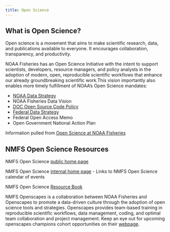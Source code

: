```yaml
---
title: Open Science
---
```


## What is Open Science?

Open science is a movement that aims to make scientific research, data, and publications available to everyone. It encourages collaboration, transparency, and productivity.

NOAA Fisheries has an Open Science Initiative with the intent to support scientists, developers, resource managers, and policy analysts in the adoption of modern, open, reproducible scientific workflows that enhance our already groundbreaking scientific work.This vision importantly also enables more timely fulfillment of NOAA’s Open Science mandates: 

* [NOAA Data Strategy](https://sciencecouncil.noaa.gov/wp-content/uploads/2022/08/2020-Data-Strategy.pdf)
* NOAA Fisheries Data Vision
* [DOC Open Source Code Policy](https://www.commerce.gov/about/policies/source-code)
* [Federal Data Strategy](https://strategy.data.gov/)
* Federal Open Access Memo
* Open Government National Action Plan

Information pulled from [Open Science at NOAA Fisheries](https://www.fisheries.noaa.gov/science-data/open-science-noaa-fisheries)

## NMFS Open Science Resources

NMFS Open Science [public home page](https://nmfs-opensci.github.io/)

NMFS Open Science [internal home page](https://sites.google.com/noaa.gov/nmfs-hq-st-open-science/home)
- Links to NMFS Open Science calendar of events

NMFS Open Science [Resource Book](https://nmfs-opensci.github.io/ResourceBook/)

NMFS Openscapes is a collaboration between NOAA Fisheries and Openscapes to promote a data-driven culture through the adoption of open science tools and strategies. Openscapes provides team-based training in reproducible scientific workflows, data management, coding, and optimal team collaboration and project management. Keep an eye out for upcoming openscapes champions cohort opportunities on their [webpage](https://nmfs-openscapes.github.io/).


